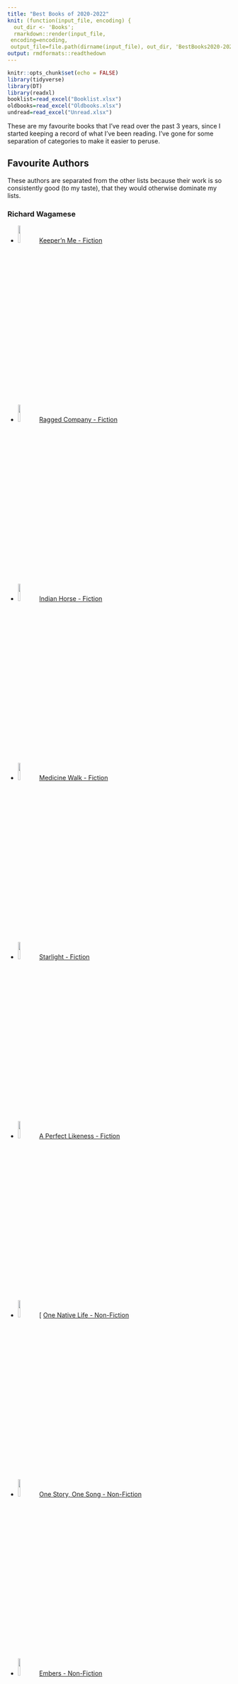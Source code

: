 ```yaml
---
title: "Best Books of 2020-2022"
knit: (function(input_file, encoding) {
  out_dir <- 'Books';
  rmarkdown::render(input_file,
 encoding=encoding,
 output_file=file.path(dirname(input_file), out_dir, 'BestBooks2020-2022.html'))})
output: rmdformats::readthedown
---
```


```r
knitr::opts_chunk$set(echo = FALSE)
library(tidyverse)
library(DT)
library(readxl)
booklist=read_excel("Booklist.xlsx")
oldbooks=read_excel("Oldbooks.xlsx")
undread=read_excel("Unread.xlsx")
```

These are my favourite books that I’ve read over the past 3 years, since I started keeping a record of what I’ve been reading.  I’ve gone for some separation of categories to make it easier to peruse.  

## Favourite Authors {.tabset .tabset-pills}
These authors are separated from the other lists because their work is so consistently good (to my taste), that they would otherwise dominate my lists.  

### Richard Wagamese

- <img src="https://cdn1.bookmanager.com/i/m?b=fL1Fm1B4rfGk083v493cGA&cb=1646198331" width=10%/>[ Keeper’n Me - Fiction](https://store.booksonbeechwood.ca/item/fL1Fm1B4rfGk083v493cGA)  
  
- <img src="https://cdn1.bookmanager.com/i/m?b=PsnGJ53gdMHBstbntBHKtw&cb=1647027009" width=10%/>[ Ragged Company - Fiction](https://store.booksonbeechwood.ca/item/PsnGJ53gdMHBstbntBHKtw) 
  
- <img src="https://cdn1.bookmanager.com/i/m?b=8e8oLDtKdcmp_p1pF-LGpw&cb=1670387152" width=10%/>[ Indian Horse - Fiction](https://store.booksonbeechwood.ca/item/8e8oLDtKdcmp_p1pF-LGpw)
  
- <img src="https://cdn1.bookmanager.com/i/m?b=ssARrWrToAYn75-JCBYy1g&cb=1643344999" width=10%/>[ Medicine Walk - Fiction](https://store.booksonbeechwood.ca/item/ssARrWrToAYn75-JCBYy1g)
  
- <img src="https://cdn1.bookmanager.com/i/m?b=ssARrWrToAY031VSnlum8Q&cb=1656146889" width=10%/>[ Starlight - Fiction](https://store.booksonbeechwood.ca/item/ssARrWrToAY031VSnlum8Q)
  
- <img src="https://cdn1.bookmanager.com/i/m?b=qcvBnpROh4McmytOQZnqIA&cb=1608720996" width=10%/>[ A Perfect Likeness - Fiction](https://store.booksonbeechwood.ca/item/qcvBnpROh4McmytOQZnqIA)
  
- <img src="https://cdn1.bookmanager.com/i/m?b=8e8oLDtKdcmdaxfDPqUVaA&cb=1670387228" width=10%/>[ [One Native Life - Non-Fiction](https://store.booksonbeechwood.ca/item/8e8oLDtKdcmdaxfDPqUVaA)
  
- <img src="https://cdn1.bookmanager.com/i/m?b=AUgNRER1yUp1Xpwmw56OqA&cb=1558318026" width=10%/>[ One Story, One Song - Non-Fiction](https://store.booksonbeechwood.ca/item/AUgNRER1yUp1Xpwmw56OqA)
  
- <img src="https://cdn1.bookmanager.com/i/m?b=AUgNRER1yUr_Jh34VITQUg&cb=1670387064" width=10%/>[ Embers - Non-Fiction](https://store.booksonbeechwood.ca/item/AUgNRER1yUr_Jh34VITQUg)
  
- <img src="https://cdn1.bookmanager.com/i/m?b=AUgNRER1yUoxFIk_ez9oXQ&cb=1670387258" width=10%/>[ What Comes From Spirit - Non-Fiction](https://store.booksonbeechwood.ca/item/AUgNRER1yUoxFIk_ez9oXQ)

### Becky Chambers

- <img src="https://images.squarespace-cdn.com/content/v1/5c61ddd9a09a7e33c794113d/1550365389568-RQL3LEEJMM1QN0MX2ZP1/20150213_long_way_1400.jpg?format=750w" width=10%/>[ The Long Way to a Small Angry Planet - Wayfarers #1](https://www.otherscribbles.com/#/thelongway/)
  
- <img src="https://images.squarespace-cdn.com/content/v1/5c61ddd9a09a7e33c794113d/1550364134754-UF56LGR0C6HN91AV296E/20160125_orbit2-666x1024.jpg?format=750w" width=10%/>[ A Closed and Common Orbit - Wayfarers #2](https://www.otherscribbles.com/#/closedandcommon/)
  
- <img src="https://images.squarespace-cdn.com/content/v1/5c61ddd9a09a7e33c794113d/1550361645170-X2VOULTSW35VOS7621ZO/Record-of-a-Spaceborn-Few-v14-768x1181.jpg?format=750w" width=10%/>[ Record of a Spaceborn Few - Wayfarers #3](https://www.otherscribbles.com/#/spacebornfew/)
  
- <img src="https://hodderscape.co.uk/wp-content/uploads/2020/07/The-Galaxy-and-the-Ground-Within_High-Res-260x400.jpg" width=10%/>[ The Galaxy, and the Ground Within - Wayfarers #4](https://www.otherscribbles.com/#/the-galaxy-and-the-ground-within/)
  
- <img src="https://hodderscape.co.uk/wp-content/uploads/2019/04/Becky-Chambers_square-259x400.jpeg" width=10%/>[ To Be Taught, If Fortunate](https://www.otherscribbles.com/#/tobetaught/)
  
- <img src="https://mpd-biblio-covers.imgix.net/9781250236210.jpg?w=600" width=10%/>[ A Psalm for the Wild Built - Monk and Robot #1](https://www.otherscribbles.com/#/a-psalm-for-the-wild-built/)
  
- <img src="https://mpd-biblio-covers.imgix.net/9781250236234.jpg?w=600" width=10%/>[ A Prayer for the Crown Shy - Monk and Robot #2](https://www.otherscribbles.com/#/a-prayer-for-the-crown-shy/)

### Fredrik Backman

- <img src="https://www.fredrikbackmanbooks.com/images/9781476738024.jpg" width=10%/>[ A Man Called Ove](https://www.fredrikbackmanbooks.com/books/fredrik-backman-a-man-called-ove.html)
  
- <img src="https://www.fredrikbackmanbooks.com/images/9781501115073.jpg" width=10%/>[ My Grandmother Sends Her Regards and Apologizes](https://www.fredrikbackmanbooks.com/books/fredrik-backman-my-grandmother-asked-me-to-tell-you-shes-sorry.html) 
  
- <img src="https://www.fredrikbackmanbooks.com/images/9781501142543.jpg" width=10%/>[ Britt-Marie Was Here](https://www.fredrikbackmanbooks.com/books/fredrik-backman-britt-marie-was-here.html)
  
- <img src="https://www.fredrikbackmanbooks.com/images/9781501160844-p-500.jpeg" width=10%/>[ Anxious People](https://www.fredrikbackmanbooks.com/books/fredrik-backman-anxious-people.html)
  
- <img src="https://www.fredrikbackmanbooks.com/images/9781501160776.jpg" width=10%/>[ Beartown - Beartown #1](https://www.fredrikbackmanbooks.com/books/fredrik-backman-beartown.html)
  
- <img src="https://www.fredrikbackmanbooks.com/images/9781501160806.jpg" width=10%/>[ Us Against You - Beartown #2](https://www.fredrikbackmanbooks.com/books/fredrik-backman-us-against-you.html)
  
- <img src="https://www.fredrikbackmanbooks.com/images/9781982112790.jpg" width=10%/>[ The Winners - Beartown #3](https://www.fredrikbackmanbooks.com/books/the-winners.html)
  
## Fiction {.tabset .tabset-pills}

### Series
- <img src="https://www.jamessacorey.com/wp-content/uploads/2021/08/Leviathan10-HC-3D-Front-trimmed.jpeg" width=10%/>[ The Expanse - James S.A. Corey](https://www.jamessacorey.com/writing-type/books/) - Features 9 full length novels and 1 collection of short stories
  
- <img src="https://www.marthawells.com/Murderbot1.jpg" width=10%/>[ The Murderbot Diaries - Martha Wells](https://www.marthawells.com/murderbot.htm) - Features 5 novellas and 1 full length novel (so far)

- <img src="https://nkjemisin.com/wp-content/uploads/2015/04/Jemisin_FifthSeason-TP.jpg" width=10%/>[ The Broken Earth - N.K. Jemisin](https://nkjemisin.com/series/the-broken-earth/) - features 3 novels
  
- <img src="https://images-na.ssl-images-amazon.com/images/S/compressed.photo.goodreads.com/books/1403972500i/24983.jpg" width=10%/>[ Oxford Time Travel - Connie Willis](https://www.goodreads.com/series/52985-oxford-time-travel) - features 3 novels
  
- <img src="https://upload.wikimedia.org/wikipedia/en/4/43/Remembrance_of_Earth%27s_Past_trilogy_book_covers.png" width=10%/>[ Remembrance of Earth’s Past - Liu Cixin](https://en.wikipedia.org/wiki/Remembrance_of_Earth%27s_Past) - features 3 primary novels
  
- <img src="https://upload.wikimedia.org/wikipedia/en/thumb/7/73/Hyperion_cover.jpg/200px-Hyperion_cover.jpg" width=10%/>[ Hyperion Cantos - Dan Simmons](https://en.wikipedia.org/wiki/Hyperion_Cantos) - features 4 primary novels
  
- <img src="https://annleckie.com/wp-content/uploads/2013/07/Leckie_AncillaryJustice_TP-960x1419.jpg" width=10%/>[ Imperial Radch - Ann Leckie](https://annleckie.com/novel/) - features 3 primary novels
  
- <img src="https://images.squarespace-cdn.com/content/v1/60b7e98f7ac4594bfb7cfa42/1622930004365-8W6CR729ZZVY13AHC5K6/Screen+Shot+2021-06-05+at+2.31.50+PM.png?format=500w" width=10%/>[ Teixcalaan - Arkady Martine](https://www.arkadymartine.net/books) - features 2 primary novels
  
- <img src="https://www.yoonhalee.com/wp-content/uploads/2016/01/ninefox-chris-moore--150x230.jpg" width=10%/>[ The Machineries of Empire - Yoon Ha Lee](https://www.yoonhalee.com/?cat=9) - features 3 primary novels
  
- <img src="https://i.gr-assets.com/images/S/compressed.photo.goodreads.com/books/1442169447i/52397._SY180_.jpg" width=10%/>[ Earthseed - Octavia E. Butler](https://www.goodreads.com/series/57804-earthseed) - features 2 primary novels
  
### Speculative
- <img src="https://static.wixstatic.com/media/2f41b9_a36e63cadd8647978003dcaeb894b867~mv2.jpg/v1/fill/w_258,h_392,al_c,q_80,usm_0.66_1.00_0.01,enc_auto/Migrations.jpg" width=10%/>[ Migrations - Charlotte McConaghy](https://www.charlottemcconaghy.com/books)
  
- <img src="https://cdn1.bookmanager.com/i/m?b=ihViYpG-txXJP1n4GQvc-A&cb=1566204284" width=10%/>[ Station Eleven - Emily St John Mandel](https://www.emilymandel.com/station-eleven)

- <img src="https://upload.wikimedia.org/wikipedia/en/thumb/8/8b/InvisibleAddieLaRue.jpg/220px-InvisibleAddieLaRue.jpg" width=10%/>[ The Invisible Life of Addie LaRue - VE Schwab](https://en.wikipedia.org/wiki/The_Invisible_Life_of_Addie_LaRue)
  
- <img src="https://d28hgpri8am2if.cloudfront.net/book_images/onix/cvr9781982168438/cloud-cuckoo-land-9781982168438_lg.jpg" width=10%/>[ Cloud Cuckoo Land - Anthony Doerr](https://www.anthonydoerr.com/books/cloud-cuckoo-land)
  
- <img src="https://www.nealstephenson.com/assets/gallery/3/113.jpg" width=10%/>[ Seveneves - Neal Stephenson](https://www.nealstephenson.com/seveneves.html)
  
- <img src="https://cdn1.bookmanager.com/i/m?b=ihViYpG-txV1YKwSYrbRVg&cb=1632413952" width=10%/>[ Sea of Tranquility - Emily St John Mandel](https://www.emilymandel.com/sea-of-tranquility)
  
- <img src="https://cdn1.bookmanager.com/i/m?b=22KE7DjzBuP7Dapv7GXnLw&cb=1594068731" width=10%/>[ An Unkindness of Ghosts - Rivers Solomon](https://store.booksonbeechwood.ca/item/22KE7DjzBuP7Dapv7GXnLw)
  
- <img src="https://pdjeliclark.com/wp-content/uploads/2021/03/MoD.jpg" width=10%/>[ A Master of Djinn - P. Djeli Clark](https://pdjeliclark.com/a-master-djinn/)
  
- <img src="https://cdn1.bookmanager.com/i/m?b=rBSsMLeAZlb4tCVhkyS4-Q&cb=1667402497" width=10%/>[ Shades of Grey - Jasper Fforde](https://store.booksonbeechwood.ca/item/rBSsMLeAZlb4tCVhkyS4-Q)
  
- <img src="https://cdn1.bookmanager.com/i/m?b=rC8Hn_GwKfRkoB0o1fLtHg&cb=1663213439" width=10%/>[ Klara and the Sun - Kazuo Ishiguro](https://store.booksonbeechwood.ca/item/rC8Hn_GwKfRkoB0o1fLtHg)
  

### Historical & Epic
- <img src="https://honoreejeffers.com/wp-content/uploads/2021/05/cover_love_songs.jpg" width=10%/>[ The Love Songs of W.E.B. Du Bois - Honoree Fanonne Jeffers](https://honoreejeffers.com/book/the-love-songs-of-w-e-b-du-bois/)
  
- <img src="http://www.richardpowers.net/wp-content/uploads/2017/08/Overstory-e1502211715719.jpg" width=10%/>[ The Overstory - Richard Powers](https://www.richardpowers.net/the-overstory/)

- <img src="https://cdn1.bookmanager.com/i/m?b=4TN18-EytcRnIx879jj-sQ&cb=1667372486" width=10%/>[ The Shadow of the Wind - Carlos Ruiz Zafon](https://store.booksonbeechwood.ca/item/4TN18-EytcRnIx879jj-sQ)
  
- <img src="http://michaelchristie.net/assets/img/pages/about/GreenwoodUS.jpg" width=10%/>[ Greenwood - Michael Christie](http://michaelchristie.net/)
  
- <img src="https://cdn1.bookmanager.com/i/m?b=4W2UFib7dnDtQFfj4SCnwQ&cb=1558493307" width=10%/>[ Pachinko - Min Jin Lee](https://store.booksonbeechwood.ca/item/4W2UFib7dnDtQFfj4SCnwQ)
  
- <img src="https://www.amortowles.com/wp-content/uploads/2016/04/amor-towles-gentleman-in-moscow-mr.jpg" width=10%/>[ A Gentleman in Moscow - Amor Towles](https://www.amortowles.com/a-gentleman-in-moscow-about-the-book/)
  
- <img src="https://www.maazamengiste.com/wp-content/uploads/2021/01/Shadow-King_0321-scaled.jpg" width=10%/>[ The Shadow King - Maaza Mengiste](https://www.maazamengiste.com/books/)
  
- <img src="https://cdn1.bookmanager.com/i/m?b=fL1Fm1B4rfGK0ooUTFjApA&cb=1666150159" width=10%/>[ The Nickel Boys - Colson Whitehead](https://store.booksonbeechwood.ca/item/fL1Fm1B4rfGK0ooUTFjApA)
  
- <img src="https://cdn1.bookmanager.com/i/m?b=G_f3vj27PIemlnzbwSoDyQ&cb=1667891450" width=10%/>[ The Mountains Sing - Nguyen Phan Que Mai](https://store.booksonbeechwood.ca/item/G_f3vj27PIemlnzbwSoDyQ)
  
- <img src="https://www.nealstephenson.com/images/covers/cryptonomicon.png" width=10%/>[ Cryptonomicon - Neal Stephenson](https://www.nealstephenson.com/cryptonomicon.html)
  

### Contemporary
- <img src="https://cdn1.bookmanager.com/i/m?b=fL1Fm1B4rfFzdT1YmoJg0g&cb=1668796484" width=10%/>[ Transcendent Kingdom - Yaa Gyasi](https://store.booksonbeechwood.ca/item/fL1Fm1B4rfFzdT1YmoJg0g)
  
- <img src="https://www.michellegood.ca/sitecm/i/y648.jpg" width=10%/>[ Five Little Indians - Michelle Good](https://www.michellegood.ca/published-works.htm)

- <img src="https://katherenavermette.com/wp-content/uploads/2021/08/TheStrangers_revised-for-KC_compr.jpg" width=10%/>[ The Strangers - Katherena Vermette](https://katherenavermette.com/the-strangers/)
  
- <img src="https://static.wixstatic.com/media/d0be70_dce6ca850cc040d1bde74456de2d9965~mv2.jpg/v1/fill/w_315,h_480,al_c,q_80,usm_0.66_1.00_0.01,enc_auto/d0be70_dce6ca850cc040d1bde74456de2d9965~mv2.jpg" width=10%/>[ What Strange Paradise - Omar El Akkad](https://www.omarelakkad.com/)
  
- <img src="https://cdn1.bookmanager.com/i/m?b=hvTabYmi135dpCdtQENtHg&cb=1597176897" width=10%/>[ Go, Went, Gone - Jenny Erpenbeck](https://store.booksonbeechwood.ca/item/hvTabYmi135dpCdtQENtHg)
  
- <img src="https://cdn1.bookmanager.com/i/m?b=rBSsMLeAZlYxoUp7HF9I0Q&cb=1643169895" width=10%/>[ Eleanor Oliphant is Completely FIne - Gail Honeyman](https://store.booksonbeechwood.ca/item/rBSsMLeAZlYxoUp7HF9I0Q)
  
- <img src="https://cdn1.bookmanager.com/i/m?b=cBeH0n3IZ8xW1QVOpY9iAw&cb=1624267369" width=10%/>[ The Night Watchman - Louise Erdrich](https://store.booksonbeechwood.ca/item/cBeH0n3IZ8xW1QVOpY9iAw)
  
- <img src="https://cdn1.bookmanager.com/i/m?b=OFG34itBLfD8rm7nB06M-Q&cb=1648007423" width=10%/>[ The Brothers K - David James Duncan](https://store.booksonbeechwood.ca/item/OFG34itBLfD8rm7nB06M-Q)
  
- <img src="https://cdn1.bookmanager.com/i/m?b=rBSsMLeAZlb8Tnzpwgt7EQ&cb=1649743251" width=10%/>[ Medicine River - Thomas King](https://store.booksonbeechwood.ca/item/rBSsMLeAZlb8Tnzpwgt7EQ)
  
- <img src="https://static.wixstatic.com/media/2f41b9_f9aedcf5e5c84b67b1a1d8177bef10ba~mv2.jpg/v1/fill/w_258,h_392,al_c,q_80,usm_0.66_1.00_0.01,enc_auto/Once%20There%20Were%20Wolves.jpg" width=10%/>[ Once There Were Wolves - Charlotte McConaghy](https://www.charlottemcconaghy.com/books)


## Non-Fiction {.tabset .tabset-pills}

### Nature, Science, Medicine
- <img src="https://cdn1.bookmanager.com/i/m?b=YoqefBrscwlZoRaDtILPvg&cb=1650312325" width=10%/>[ Braiding Sweetgrass - Robin Wall Kimmerer](https://store.booksonbeechwood.ca/item/YoqefBrscwlZoRaDtILPvg)
  
- <img src="https://cdn1.bookmanager.com/i/m?b=fL1Fm1B4rfG2c4QTcJIvJw&cb=1620441145" width=10%/>[ Being Mortal: Medicine and What Matters in the End - Atul Gawande](https://store.booksonbeechwood.ca/item/fL1Fm1B4rfG2c4QTcJIvJw)
  
- <img src="https://cdn1.bookmanager.com/i/m?b=rQwtDP3dGnTOfUPc3QkAVA&cb=1643949365" width=10%/>[ Underland: A Deep Time Journey - Robert Macfarlane](https://store.booksonbeechwood.ca/item/rQwtDP3dGnTOfUPc3QkAVA)
  
- <img src="https://cdn1.bookmanager.com/i/m?b=3bfSPEKfdTc7j8DQVsm_Tg&cb=1670646697" width=10%/>[ Entangled Life: How Fungi Make Our Worlds, Change Our Minds & Shape Our Futures - Merlin Sheldrake](https://store.booksonbeechwood.ca/item/3bfSPEKfdTc7j8DQVsm_Tg)
  
- <img src="https://cdn1.bookmanager.com/i/m?b=MEgaIBq6_d_8XutnCpswqw&cb=1653301589" width=10%/>[ Pastoral Song: A Farmer’s Journey - James Rebanks](https://store.booksonbeechwood.ca/item/MEgaIBq6_d_8XutnCpswqw)
  
- <img src="https://cdn1.bookmanager.com/i/m?b=WLhu9GQ-hlMFl_yErQryAg&cb=1659505556" width=10%/>[ A Most Remarkable Creature: The Hidden Life and Epic Journey of the World's Smartest Birds of Prey - Jonathan Meiburg](https://store.booksonbeechwood.ca/item/WLhu9GQ-hlMFl_yErQryAg)
  
- <img src="https://cdn1.bookmanager.com/i/m?b=rPCoGQ_-yAXizRlvuP2W_w&cb=1670167344" width=10%/>[ The Song of the Cell: An Exploration of Medicine and the New Human - Siddhartha Mukherjee](https://store.booksonbeechwood.ca/item/rPCoGQ_-yAXizRlvuP2W_w)
  
- <img src="https://cdn1.bookmanager.com/i/m?b=rC8Hn_GwKfRLPQSVVx004Q&cb=1668143399" width=10%/>[ Finding the Mother Tree: Discovering the Wisdom of the Forest - Suzanne Simard](https://store.booksonbeechwood.ca/item/rC8Hn_GwKfRLPQSVVx004Q)
  
- <img src="https://cdn1.bookmanager.com/i/m?b=WE-DK7PwCwDEWWgEMJFhew&cb=1670668649" width=10%/>[ Eager: The Surprising, Secret Life of Beavers and Why They Matter - Ben Goldfarb](https://store.booksonbeechwood.ca/item/WE-DK7PwCwDEWWgEMJFhew)
  
- <img src="https://cdn1.bookmanager.com/i/m?b=jpo2KjG8N1WgLJ9ELQKWDQ&cb=1618535942" width=10%/>[ Invisible Women: Exposing Data Bias in a World Designed for Men - Caroline Criado Perez](https://store.booksonbeechwood.ca/item/jpo2KjG8N1WgLJ9ELQKWDQ)
  

### Social Justice, Intersectionality
- <img src="https://cdn1.bookmanager.com/i/m?b=fL1Fm1B4rfGz54MthDwc7A&cb=1647040955" width=10%/>[ The Inconvenient Indian - Thomas King](https://store.booksonbeechwood.ca/item/fL1Fm1B4rfGz54MthDwc7A)
  
- <img src="https://cdn1.bookmanager.com/i/m?b=y2JqBjAMj9Y_rnB7_Zt5cg&cb=1558221544" width=10%/>[ The Truth About Stories - Thomas King](https://store.booksonbeechwood.ca/item/y2JqBjAMj9Y_rnB7_Zt5cg)

- <img src="https://cdn1.bookmanager.com/i/m?b=KUiuj9yeH6YRjnvO1LEeiw&cb=1670473491" width=10%/>[ Just Mercy - Bryan Stevenson](https://store.booksonbeechwood.ca/item/KUiuj9yeH6YRjnvO1LEeiw)
  
- <img src="https://cdn1.bookmanager.com/i/m?b=fL1Fm1B4rfFdacDLCEOqng&cb=1659410022" width=10%/>[ The Skin We’re In - Desmond Cole](https://store.booksonbeechwood.ca/item/fL1Fm1B4rfFdacDLCEOqng)
  
- <img src="https://cdn1.bookmanager.com/i/m?b=rC8Hn_GwKfS3CzODeCze1w&cb=1662704901" width=10%/>[ Love Lives Here - Amanda Jette Knox](https://store.booksonbeechwood.ca/item/rC8Hn_GwKfS3CzODeCze1w)
  
- <img src="https://cdn1.bookmanager.com/i/m?b=KbKT8pcwmPVRsRb1XTPHLg&cb=1661828337" width=10%/>[ People Love Dead Jews: Reports from a Haunted Present - Dara Horn](https://store.booksonbeechwood.ca/item/KbKT8pcwmPVRsRb1XTPHLg)
  
- <img src="https://cdn1.bookmanager.com/i/m?b=ssARrWrToAYarJH1EFYgKw&cb=1647054431" width=10%/>[ Peace and Good Order: The Case for Indigenous Justice in Canada - Harold R. Johnson](https://store.booksonbeechwood.ca/item/ssARrWrToAYarJH1EFYgKw)
  
- <img src="https://cdn1.bookmanager.com/i/m?b=mynpmgPBvvL1VKVdC0q90g&cb=1648585702" width=10%/>[ Unsettling Canada: A National Wake-up Call - Arthur Manuel](https://store.booksonbeechwood.ca/item/mynpmgPBvvL1VKVdC0q90g)
  
- <img src="https://cdn1.bookmanager.com/i/m?b=yHYLazfoaGg1qk07FO9cyA&cb=1574327555" width=10%/>[ The New Jim Crow: Mass Incarceration in the Age of Colorblindness - Michelle Alexander](https://store.booksonbeechwood.ca/item/yHYLazfoaGg1qk07FO9cyA)
  
- <img src="https://cdn1.bookmanager.com/i/m?b=eICIMlJ6k5G_5uBVPdKmjQ&cb=1558568315" width=10%/>[ Disfigured: On Fairy Tales, Disability, and Making Space - Amanda Leduc](https://store.booksonbeechwood.ca/item/eICIMlJ6k5G_5uBVPdKmjQ)
  

### History, Current Events, Bio
- <img src="https://cdn1.bookmanager.com/i/m?b=KUiuj9yeH6ZfdMEWNKD9AA&cb=1670041546" width=10%/>[ When Breath Becomes Air - Paul Kalanithi](https://store.booksonbeechwood.ca/item/KUiuj9yeH6ZfdMEWNKD9AA)
  
- <img src="https://cdn1.bookmanager.com/i/m?b=ULpFLNJxI5bjVGMD46s5MA&cb=1658330785" width=10%/>[ Why Fish Don't Exist: A Story of Loss, Love, and the Hidden Order of Life - Lulu Miller](https://store.booksonbeechwood.ca/item/ULpFLNJxI5bjVGMD46s5MA)

- <img src="https://cdn1.bookmanager.com/i/m?b=b1VOIlIvk3P91U6V4cGbhA&cb=1667423346" width=10%/>[ The Warmth of Other Suns: The Epic Story of America's Great Migration - Isabel WIlkerson](https://store.booksonbeechwood.ca/item/b1VOIlIvk3P91U6V4cGbhA)
  
- <img src="https://cdn1.bookmanager.com/i/m?b=eD19rNOeXfHLYXmS0RjSkw&cb=1558215657" width=10%/>[ Wild Swans: Three Daughters of China - Jung Chang](https://store.booksonbeechwood.ca/item/eD19rNOeXfHLYXmS0RjSkw)
  
- <img src="https://cdn1.bookmanager.com/i/m?b=fL1Fm1B4rfGzkGl7vgCGFw&cb=1670561440" width=10%/>[ Empire of Pain - Patrick Radden Keefe](https://store.booksonbeechwood.ca/item/fL1Fm1B4rfGzkGl7vgCGFw)
  
- <img src="https://cdn1.bookmanager.com/i/m?b=Tjsi1wmychOTk1DOEUrRyA&cb=1668226328" width=10%/>[ Nothing to Envy: Ordinary Lives in North Korea - Barbara Demick](https://store.booksonbeechwood.ca/item/Tjsi1wmychOTk1DOEUrRyA)
  
- <img src="https://cdn1.bookmanager.com/i/m?b=3bfSPEKfdTetNul_b51CsA&cb=1669053497" width=10%/>[ Sandworm - Andy Greenberg](https://store.booksonbeechwood.ca/item/3bfSPEKfdTetNul_b51CsA)
  
- <img src="https://cdn1.bookmanager.com/i/m?b=ihViYpG-txXPtIhe1WBN-A&cb=1632736675" width=10%/>[ The North-West Is Our Mother - Jean Teillet](https://store.booksonbeechwood.ca/item/ihViYpG-txXPtIhe1WBN-A)
  
- <img src="https://cdn1.bookmanager.com/i/m?b=zroBIQl5na-N2nrqjVoqYg&cb=1668487545" width=10%/>[ A Swim in a Pond in the Rain - George Saunders](https://store.booksonbeechwood.ca/item/zroBIQl5na-N2nrqjVoqYg)
  
- <img src="https://cdn1.bookmanager.com/i/m?b=temoIPlhFAgbyzEntzFHEQ&cb=1663484653" width=10%/>[ Seven Fallen Feathers - Tanya Talaga](https://store.booksonbeechwood.ca/item/temoIPlhFAgbyzEntzFHEQ)

## Sortable Table of Books Read from 2020-2022  

```r
datatable(booklist)
```

## Sortable Table of Books Read from 2015-2019  

```r
datatable(oldbooks)
```
## Sortable List of Unread Books On My Shelves
